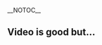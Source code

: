__NOTOC__
==Video is good but...==

{{VSGEntry|Video is choppy|VSG:Video:Choppy|VLC can partially play video, but its playback is choppy.}}
{{VSGEntry|Video is too dark|VSG:Video:Dark|Video is appearing too dark on VLC.}}
{{VSGEntry|Video colors are washed out|VSG:Video:Color_washed_out|This is a '''NVIDIA''' issue on Windows.}}

<br>

{{VSG}}